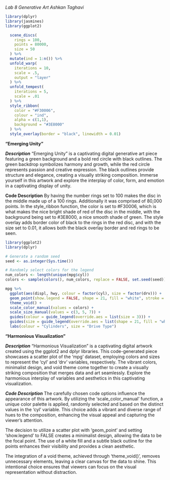 *Lab 8*
*Generative Art*
*Ashkan Taghavi*

```r
library(dplyr)
library(jasmines)
library(ggplot2)

  scene_discs(
    rings = 100, 
    points = 80000, 
    size = 50
  ) %>%
  mutate(ind = 1:n()) %>%
  unfold_warp(
    iterations = 10,
    scale = .5, 
    output = "layer" 
  ) %>%
  unfold_tempest(
    iterations = 5,
    scale = .01
  ) %>%
  style_ribbon(
    color = "#F30006",
    colour = "ind",
    alpha = c(1,1),
    background = "#3E8000"
  ) %>%
  style_overlay(border = "black", linewidth = 0.01)

```

**"Emerging Unity"**

***Description***
"Emerging Unity" is a captivating digital generative art piece featuring a green background and a bold red circle with black outlines. The green backdrop symbolizes harmony and growth, while the red circle represents passion and creative expression. The black outlines provide structure and elegance, creating a visually striking composition. Immerse yourself in this artwork and explore the interplay of color, form, and emotion in a captivating display of unity. 

**Code Description**
By having the number rings set to 100 makes the disc in the middle made up of a 100 rings. Additionally it was comprised of 80,000 points. In the style_ribbon function, the color is set to #F30006, which is what makes the nice bright shade of red of the disc in the middle, with the background being set to #3E8000, a nice smooth shade of green. The style overlay adds border color of black to the rings in the red disc, and with the size set to 0.01, it allows both the black overlay border and red rings to be seen.

```r
library(ggplot2)
library(dplyr)

# Generate a random seed
seed <- as.integer(Sys.time())

# Randomly select colors for the legend
num_colors <- length(unique(mpg$cyl))
colors <- sample(colors(), num_colors, replace = FALSE, set.seed(seed))

mpg %>%
  ggplot(aes(displ, hwy, colour = factor(cyl), size = factor(drv))) +
  geom_point(show.legend = FALSE, shape = 21, fill = "white", stroke = 1) +
  theme_void() +
  scale_color_manual(values = colors) +
  scale_size_manual(values = c(3, 5, 7)) +
  guides(colour = guide_legend(override.aes = list(size = 3))) +
  guides(size = guide_legend(override.aes = list(shape = 21, fill = "white", stroke = 1))) +
  labs(colour = "Cylinders", size = "Drive Type")


```

**"Harmonious Visualization"**

***Description***
"Harmonious Visualization" is a captivating digital artwork created using the ggplot2 and dplyr libraries. This code-generated piece showcases a scatter plot of the 'mpg' dataset, employing colors and sizes to represent the 'cyl' and 'drv' variables, respectively. The vibrant colors, minimalist design, and void theme come together to create a visually striking composition that merges data and art seamlessly. Explore the harmonious interplay of variables and aesthetics in this captivating visualization.

***Code Description***
The carefully chosen code options influence the appearance of this artwork. By utilizing the 'scale_color_manual' function, a unique color palette is applied, randomly selected and based on the distinct values in the 'cyl' variable. This choice adds a vibrant and diverse range of hues to the composition, enhancing the visual appeal and capturing the viewer's attention.

The decision to utilize a scatter plot with 'geom_point' and setting 'show.legend' to FALSE creates a minimalist design, allowing the data to be the focal point. The use of a white fill and a subtle black outline for the points enhances their visibility and provides a clean aesthetic.

The integration of a void theme, achieved through 'theme_void()', removes unnecessary elements, leaving a clear canvas for the data to shine. This intentional choice ensures that viewers can focus on the visual representation without distraction.








